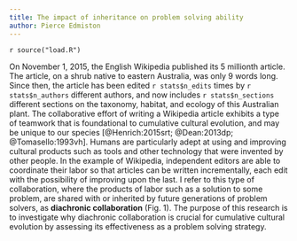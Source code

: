 ```yaml
---
title: The impact of inheritance on problem solving ability
author: Pierce Edmiston
---
```


`r source("load.R")`

On November 1, 2015, the English Wikipedia published its 5 millionth article.
The article, on a shrub native to eastern Australia, was only 9 words long.
Since then, the article has been edited `r stats$n_edits` times by `r stats$n_authors` different authors,
and now includes `r stats$n_sections` different sections on the taxonomy, habitat, and ecology
of this Australian plant. The collaborative effort of writing a Wikipedia
article exhibits a type of teamwork that is foundational to cumulative
cultural evolution, and may be unique to our species [@Henrich:2015srt;
@Dean:2013dp; @Tomasello:1993vh]. Humans are particularly adept at using
and improving cultural products such as tools and other technology that
were invented by other people. In the example of Wikipedia, independent editors
are able to coordinate their labor so that articles can be written
incrementally, each edit with the possibility of improving upon the last. I
refer to this type of collaboration, where the products of labor such as a
solution to some problem, are shared with or inherited by future generations of
problem solvers, as **diachronic collaboration** (Fig. 1). The purpose of this
research is to investigate why diachronic collaboration is crucial for
cumulative cultural evolution by assessing its effectiveness as a problem
solving strategy.

```r
```
